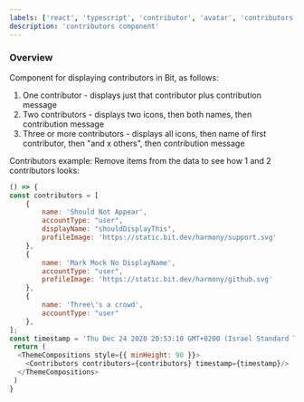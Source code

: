 ```yaml
---
labels: ['react', 'typescript', 'contributor', 'avatar', 'contributors']
description: 'contributors component'
---
```



### Overview

Component for displaying contributors in Bit, as follows:
1. One contributor - displays just that contributor plus contribution message
2. Two contributors - displays two icons, then both names, then contribution message
3. Three or more contributors - displays all icons, then name of first contributor, then "and x others", then contribution message



Contributors example: Remove items from the data to see how 1 and 2 contributors looks:
```js live
() => {
const contributors = [
    {
        name: 'Should Not Appear', 
        accountType: "user", 
        displayName: "shouldDisplayThis",
        profileImage: 'https://static.bit.dev/harmony/support.svg'
    },
    {
        name: 'Mark Mock No DisplayName', 
        accountType: "user", 
        profileImage: 'https://static.bit.dev/harmony/github.svg'
    },
    {
        name: 'Three\'s a crowd', 
        accountType: "user"
    },
];
const timestamp = 'Thu Dec 24 2020 20:53:10 GMT+0200 (Israel Standard Time)';
 return (
  <ThemeCompositions style={{ minHeight: 90 }}>
    <Contributors contributors={contributors} timestamp={timestamp}/>
  </ThemeCompositions>
 )
}

```
